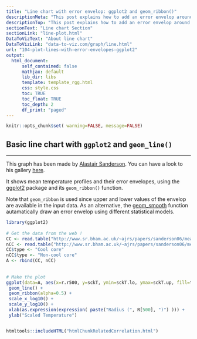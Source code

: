 ```yaml
---
title: "Line chart with error envelop: ggplot2 and geom_ribbon()"
descriptionMeta: "This post explains how to add an error envelop around a line chart using ggplot2 and the geom_ribbon() function."
descriptionTop: "This post explains how to add an error envelop around a [line chart](line-plot.html) using `ggplot2` and the `geom_ribbon()` function."
sectionText: "Line chart Section"
sectionLink: "line-plot.html"
DataToVizText: "About line chart"
DataToVizLink: "data-to-viz.com/graph/line.html"
url: "104-plot-lines-with-error-envelopes-ggplot2"
output:
  html_document:
      self_contained: false    
      mathjax: default
      lib_dir: libs
      template: template_rgg.html
      css: style.css
      toc: TRUE
      toc_float: TRUE
      toc_depth: 2
      df_print: "paged"
---
```



```r
knitr::opts_chunk$set( warning=FALSE, message=FALSE)
```

<div class="container">




# Basic line chart with `ggplot2` and `geom_line()`
***

<div class = "row">

<div class = "col-md-6  col-sm-12 align-self-center">

This graph has been made by [Alastair Sanderson](http://www.alastairsanderson.com/). You can have a look to his gallery [here](http://www.sr.bham.ac.uk/~ajrs/R/r-gallery.html).

It shows mean temperature profiles and their error envelopes, using the [ggplot2](ggplot2.html) package and its `geom_ribbon()` function. 

Note that `geom_ribbon` is used since upper and lower values of the envelop are available in the input data. As an alternative, the [geom_smooth](50-51-52-scatter-plot-with-ggplot2.html) function autamatically draw an error envelop using different statistical models.

</div>


<div class = "col-md-6  col-sm-12">

```r
library(ggplot2)
 
# Get the data from the web !
CC <- read.table("http://www.sr.bham.ac.uk/~ajrs/papers/sanderson06/mean_Tprofile-CC.txt" ,  header=TRUE)
nCC <- read.table("http://www.sr.bham.ac.uk/~ajrs/papers/sanderson06/mean_Tprofile-nCC.txt" , header=TRUE)
CC$type <- "Cool core"
nCC$type <- "Non-cool core"
A <- rbind(CC, nCC)
 
 
# Make the plot
ggplot(data=A, aes(x=r.r500, y=sckT, ymin=sckT.lo, ymax=sckT.up, fill=type, linetype=type)) + 
 geom_line() + 
 geom_ribbon(alpha=0.5) + 
 scale_x_log10() + 
 scale_y_log10() + 
 xlab(as.expression(expression( paste("Radius (", R[500], ")") ))) + 
 ylab("Scaled Temperature")

```


</div>
</div>



```r
```









<!-- Close container -->
</div>




```r
htmltools::includeHTML("htmlChunkRelatedCorrelation.html")
```
